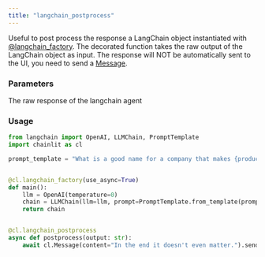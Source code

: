```yaml
---
title: "langchain_postprocess"
---
```


Useful to post process the response a LangChain object instantiated with [@langchain_factory](/api-reference/langchain/langchain-factory).
The decorated function takes the raw output of the LangChain object as input.
The response will NOT be automatically sent to the UI, you need to send a [Message](/api-reference/message).

### Parameters

<ParamField path="res" type="Any">
  The raw response of the langchain agent
</ParamField>

### Usage

```python Code Example
from langchain import OpenAI, LLMChain, PromptTemplate
import chainlit as cl

prompt_template = "What is a good name for a company that makes {product}?"


@cl.langchain_factory(use_async=True)
def main():
    llm = OpenAI(temperature=0)
    chain = LLMChain(llm=llm, prompt=PromptTemplate.from_template(prompt_template))
    return chain


@cl.langchain_postprocess
async def postprocess(output: str):
    await cl.Message(content="In the end it doesn't even matter.").send()
```
